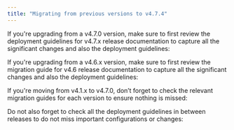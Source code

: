 ```yaml
---
title: "Migrating from previous versions to v4.7.4"
---
```


<Card title="Upgrading from an older version?" icon="question">
  
</Card>

If you're upgrading from a v4.7.0 version, make sure to first review the deployment guidelines for v4.7.x release documentation to capture all the significant changes and also the deployment guidelines:

<Card title="Deployment guidelines v4.7.4" icon="link" href="../v4.7.4-may-2025/deployment-guidelines-v4.7.4">
  
</Card>

<Card title="Deployment guidelines v4.7.3" icon="link" href="../v4.7.3-april-2025/deployment-guidelines-v4.7.3">
  
</Card>

<Card title="Deployment guidelines v4.7.2" icon="link" href="../v4.7.2-march-2025/deployment-guidelines-v4.7.2">
  
</Card>

<Card title="Deployment guidelines v4.7.1" icon="link" href="../v4.7.1-february-2025/deployment-guidelines-v4.7.1">
  
</Card>

<Card title="Deployment guidelines v4.7.0" icon="link" href="../v4.7.0-february-2025/deployment-guidelines-v4.7.0">
  
</Card>

If you're upgrading from a v4.6.x version, make sure to first review the migration guide for v4.6 release documentation to capture all the significant changes and also the deployment guidelines:

<Card title="Deployment guidelines v4.6.0" icon="link" href="../v4.6.0-january-2025/deployment-guidelines-v4.6.0">
  
</Card>

<Card title="Deployment guidelines v4.6.1" icon="link" href="../v4.6.1-february-2025/deployment-guidelines-v4.6.1">
  
</Card>

If you're moving from v4.1.x to v4.7.0, don’t forget to check the relevant migration guides for each version to ensure nothing is missed:

<Card title="Migrating from v4.1.x to v4.6.0" icon="link" href="../v4.6.0-january-2025/migrating-from-v4.1.x-to-v4.6.0/">
  
</Card>

<Card title="Migrating from v4.1 to v4.1.1" icon="link" href="../v4.1.1-june-2024/migrating-from-previous-to-v4.1.1">
  
</Card>

Do not also forget to check all the deployment guidelines in between releases to do not miss important configurations or changes:

<Card title="Deployment guidelines v4.1.2" icon="link" href="../v4.1.2-june-2024/deployment-guidelines-v4.1.2">
  
</Card>

<Card title="Deployment guidelines v4.1.3" icon="link" href="../v4.1.3-august-2024/deployment-guidelines-v4.1.3">
  
</Card>

<Card title="Deployment guidelines v4.1.4" icon="link" href="../v4.1.4-september-2024/deployment-guidelines-v4.1.4">
  
</Card>

<Card title="Deployment guidelines v4.1.5" icon="link" href="../v4.1.5-september-2024/deployment-guidelines-v4.1.5">
  
</Card>